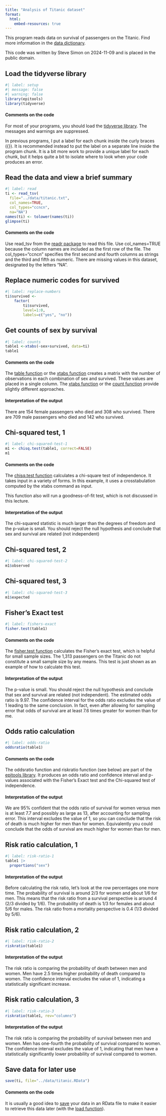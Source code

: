 ```yaml
---
title: "Analysis of Titanic dataset"
format: 
  html:
    embed-resources: true
---
```


This program reads data on survival of passengers on the Titanic. Find more
information in the [data dictionary][dd].

[dd]: https://github.com/pmean/data/blob/main/files/titanic.yaml

This code was written by Steve Simon on 2024-11-09 and is placed in the public
domain.

## Load the tidyverse library

```r
#| label: setup
#| message: false
#| warning: false
library(epitools)
library(tidyverse)
```

#### Comments on the code

For most of your programs, you should load the [tidyverse library][tid1]. The 
messages and warnings are suppressed.

[tid1]: https://www.tidyverse.org/

In previous programs, I put a label for each chunk inside the curly braces ({}).
It is recommended instead to put the label on a separate line inside the program
chunk. It is a bit more work to provide a unique label for each chunk, but it
helps quite a bit to isolate where to look when your code produces an error.

## Read the data and view a brief summary

```r
#| label: read
ti <- read_tsv(
  file="../data/titanic.txt",
  col_names=TRUE,
  col_types="ccncn",
  na="NA")
names(ti) <- tolower(names(ti))
glimpse(ti)
```

#### Comments on the code

Use read_tsv from the [readr package][rea1] to  read this file. Use 
col_names=TRUE because the column names are included as the first row of the 
file. The col_types="ccncn" specifies the first second and fourth columns as
strings and the third and fifth as numeric. There are missing values in this
dataset, designated by the letters "NA".

[rea1]: https://readr.tidyverse.org/

## Replace numeric codes for survived

```r
#| label: replace-numbers
ti$survived <-
	factor(
		ti$survived,
		level=1:0,
		labels=c("yes", "no"))
```

## Get counts of sex by survival

```r
#| label: counts
table1 <-xtabs(~sex+survived, data=ti)
table1
```

#### Comments on the code

The [table function][tab1] or the [xtabs function][xta1] creates a matrix with 
the number of observations in each combination of sex and survived. These 
values are placed in a single column. The [xtabs function][xta1] or the
[count function][cou1] provide slightly different approaches.

[cou1]: https://dplyr.tidyverse.org/reference/count.html
[tab1]: https://stat.ethz.ch/R-manual/R-devel/library/base/html/table.html
[xta1]: https://stat.ethz.ch/R-manual/R-devel/library/stats/html/xtabs.html

#### Interpretation of the output

There are 154 female passengers who died and 308 who survived. There are 709 
male passengers who died and 142 who survived.

## Chi-squared test, 1

```r
#| label: chi-squared-test-1
m1 <- chisq.test(table1, correct=FALSE)
m1
```

#### Comments on the code

The [chisq.test function][chi1] calculates a chi-square test of independence. It
takes input in a variety of forms. In this example, it uses a crosstabulation
computed by the xtabs command as input.

This function also will run a goodness-of-fit test, which is not discussed in 
this lecture.

[chi1]: https://stat.ethz.ch/R-manual/R-devel/library/stats/html/chisq.test.html

#### Interpretation of the output

The chi-squared statistic is much larger than the degrees of freedom and the
p-value is small. You should reject the null hypothesis and conclude that sex
and survival are related (not independent)

## Chi-squared test, 2

```r
#| label: chi-squared-test-2
m1$observed
```

## Chi-squared test, 3

```r
#| label: chi-squared-test-3
m1$expected
```

## Fisher's Exact test

```r
#| label: fishers-exact
fisher.test(table1)
```

#### Comments on the code

The [fisher.test function][fis1] calculates the Fisher's exact test, which is
helpful for small sample sizes. The 1,313 passengers on the Titanic do not
constitute a small sample size by any means. This test is just shown as an 
example of how to calculate this test. 

[fis1]: https://stat.ethz.ch/R-manual/R-devel/library/stats/html/fisher.test.html

#### Interpretation of the output

The p-value is small. You should reject the null hypothesis and conclude that 
sex and survival are related (not independent). The estimated odds ratio is 
9.97. The confidence interval for the odds ratio excludes the value of 1 
leading to the same conclusion. In fact, even after allowing for sampling error
that odds of survival are at least 7.6 times greater for women than for me.

## Odds ratio calculation

```r
#| label: odds-ratio
oddsratio(table1)
```

#### Comments on the code

The oddsratio function and riskratio function (see below) are part of the 
[epitools library][epi1]. It produces an odds ratio and confidence interval 
and p-values associated with the Fisher's Exact test and the Chi-squared test of
independence.

[epi1]: https://cran.r-project.org/web/packages/epitools/epitools.pdf

#### Interpretation of the output

We are 95% confident that the odds ratio of survival for women versus men is at
least 7.7 and possibly as large as 13, after accounting for sampling error. 
This interval excludes the value of 1, so you can conclude that the risk of 
death is much higher for men than for women. Equivalently you could conclude 
that the odds of survival are much higher for women than for men.

## Risk ratio calculation, 1

```r
#| label: risk-ratio-1
table1 |>
  proportions("sex")
```

#### Interpretation of the output

Before calculating the risk ratio, let's look at the row percentages one more 
time. The probability of survival is around 2/3 for women and about 1/6 for men.
This means that the risk ratio from a survival perspective is around 4 (2/3 
divided by 1/6). The probability of death is 1/3 for females and about 5/6 for
males. The risk ratio from a mortality perspective is 0.4 (1/3 divided by 5/6).

## Risk ratio calculation, 2

```r
#| label: risk-ratio-2
riskratio(table1)
```

#### Interpretation of the output

The risk ratio is comparing the probability of death between men and women. Men 
have 2.5 times higher probability of death compared to women. The confidence 
interval excludes the value of 1, indicating a statistically significant 
increase.

## Risk ratio calculation, 3

```r
#| label: risk-ratio-3
riskratio(table1, rev="columns")
```

#### Interpretation of the output

The risk ratio is comparing the probability of survival between men and women. 
Men has one-fourth the probability of survival compared to women. The confidence 
interval excludes the value of 1, indicating that men have a statistically 
significantly lower probability of survival compared to women. 

## Save data for later use

```r
save(ti, file="../data/titanic.RData")
```

#### Comments on the code

It is usually a good idea to [save][sav1] your data in an RData file to make it
easier to retrieve this data later (with the [load function][loa1]).

[sav1]: https://stat.ethz.ch/R-manual/R-devel/library/base/html/save.html
[loa1]: https://stat.ethz.ch/R-manual/R-devel/library/base/html/save.html
